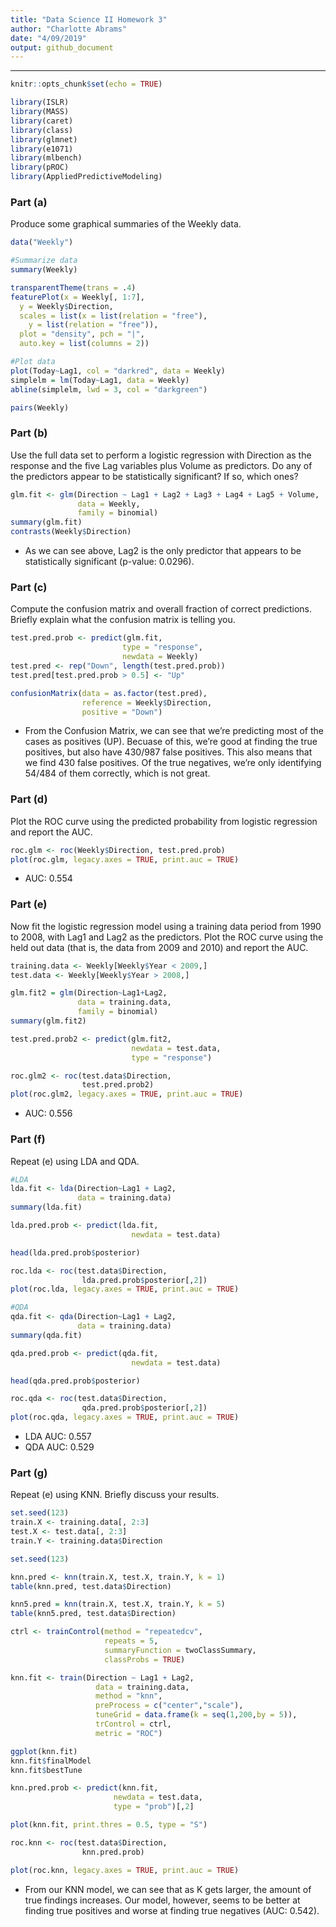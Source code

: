 ```yaml
---
title: "Data Science II Homework 3"
author: "Charlotte Abrams"
date: "4/09/2019"
output: github_document
---
```

___


```r
knitr::opts_chunk$set(echo = TRUE)
```

```r
library(ISLR)
library(MASS)
library(caret)
library(class)
library(glmnet)
library(e1071)
library(mlbench)
library(pROC)
library(AppliedPredictiveModeling)
```

### Part (a)
Produce some graphical summaries of the Weekly data.

```r
data("Weekly")

#Summarize data
summary(Weekly)

transparentTheme(trans = .4)
featurePlot(x = Weekly[, 1:7],
  y = Weekly$Direction,
  scales = list(x = list(relation = "free"),
    y = list(relation = "free")),
  plot = "density", pch = "|",
  auto.key = list(columns = 2))

#Plot data
plot(Today~Lag1, col = "darkred", data = Weekly)
simplelm = lm(Today~Lag1, data = Weekly)
abline(simplelm, lwd = 3, col = "darkgreen")

pairs(Weekly)  
```

### Part (b)
Use the full data set to perform a logistic regression with Direction as the response
and the five Lag variables plus Volume as predictors. Do any of the predictors appear
to be statistically significant? If so, which ones?
```r
glm.fit <- glm(Direction ~ Lag1 + Lag2 + Lag3 + Lag4 + Lag5 + Volume,
               data = Weekly,
               family = binomial)
summary(glm.fit)
contrasts(Weekly$Direction)
```
- As we can see above, Lag2 is the only predictor that appears to be statistically significant (p-value: 0.0296).

### Part (c)
Compute the confusion matrix and overall fraction of correct predictions. Briefly
explain what the confusion matrix is telling you.
```r
test.pred.prob <- predict(glm.fit, 
                         type = "response",
                         newdata = Weekly)
test.pred <- rep("Down", length(test.pred.prob))
test.pred[test.pred.prob > 0.5] <- "Up"

confusionMatrix(data = as.factor(test.pred),
                reference = Weekly$Direction,
                positive = "Down")
```
- From the Confusion Matrix, we can see that we're predicting most of the cases as positives (UP). Becuase of this, we're good at finding the true positives, but also have 430/987 false positives. This also means that we find 430 false positives. Of the true negatives, we're only identifying 54/484 of them correctly, which is not great.

### Part (d)
Plot the ROC curve using the predicted probability from logistic regression and report
the AUC.
```r
roc.glm <- roc(Weekly$Direction, test.pred.prob)
plot(roc.glm, legacy.axes = TRUE, print.auc = TRUE)
```
- AUC: 0.554

### Part (e)
Now fit the logistic regression model using a training data period from 1990 to 2008,
with Lag1 and Lag2 as the predictors. Plot the ROC curve using the held out data
(that is, the data from 2009 and 2010) and report the AUC.
```r
training.data <- Weekly[Weekly$Year < 2009,]
test.data <- Weekly[Weekly$Year > 2008,]

glm.fit2 = glm(Direction~Lag1+Lag2, 
               data = training.data,
               family = binomial)
summary(glm.fit2)

test.pred.prob2 <- predict(glm.fit2,
                           newdata = test.data,
                           type = "response")

roc.glm2 <- roc(test.data$Direction, 
                test.pred.prob2)
plot(roc.glm2, legacy.axes = TRUE, print.auc = TRUE)
```
- AUC: 0.556

### Part (f)
Repeat (e) using LDA and QDA.
```r
#LDA
lda.fit <- lda(Direction~Lag1 + Lag2,
               data = training.data)
summary(lda.fit)

lda.pred.prob <- predict(lda.fit,
                           newdata = test.data)

head(lda.pred.prob$posterior)

roc.lda <- roc(test.data$Direction, 
                lda.pred.prob$posterior[,2])
plot(roc.lda, legacy.axes = TRUE, print.auc = TRUE)

#QDA
qda.fit <- qda(Direction~Lag1 + Lag2, 
               data = training.data)
summary(qda.fit)

qda.pred.prob <- predict(qda.fit,
                           newdata = test.data)

head(qda.pred.prob$posterior)

roc.qda <- roc(test.data$Direction, 
                qda.pred.prob$posterior[,2])
plot(roc.qda, legacy.axes = TRUE, print.auc = TRUE)
```
- LDA AUC: 0.557
- QDA AUC: 0.529

### Part (g)
Repeat (e) using KNN. Briefly discuss your results.
```r
set.seed(123)
train.X <- training.data[, 2:3]
test.X <- test.data[, 2:3]
train.Y <- training.data$Direction

set.seed(123)

knn.pred <- knn(train.X, test.X, train.Y, k = 1)
table(knn.pred, test.data$Direction)

knn5.pred = knn(train.X, test.X, train.Y, k = 5)
table(knn5.pred, test.data$Direction)

ctrl <- trainControl(method = "repeatedcv",
                     repeats = 5,
                     summaryFunction = twoClassSummary,
                     classProbs = TRUE)

knn.fit <- train(Direction ~ Lag1 + Lag2,
                   data = training.data,
                   method = "knn",
                   preProcess = c("center","scale"),
                   tuneGrid = data.frame(k = seq(1,200,by = 5)),
                   trControl = ctrl,
                   metric = "ROC")

ggplot(knn.fit)
knn.fit$finalModel
knn.fit$bestTune

knn.pred.prob <- predict(knn.fit, 
                       newdata = test.data,
                       type = "prob")[,2]

plot(knn.fit, print.thres = 0.5, type = "S")

roc.knn <- roc(test.data$Direction, 
                knn.pred.prob)

plot(roc.knn, legacy.axes = TRUE, print.auc = TRUE)
```

- From our KNN model, we can see that as K gets larger, the amount of true findings increases. Our model, however, seems to be better at finding true positives and worse at finding true negatives (AUC: 0.542). 
